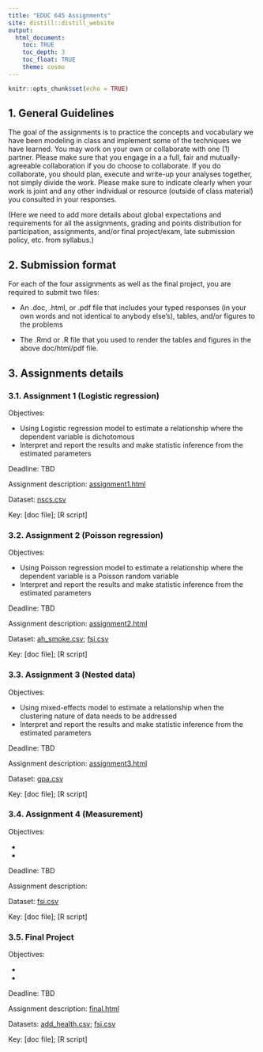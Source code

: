 ```yaml
---
title: "EDUC 645 Assignments"
site: distill::distill_website
output:
  html_document:
    toc: TRUE
    toc_depth: 3
    toc_float: TRUE
    theme: cosmo
---
```


```r
knitr::opts_chunk$set(echo = TRUE)
```

## 1. General Guidelines

The goal of the assignments is to practice the concepts and vocabulary we have been modeling in class and implement some of the techniques we have learned. You may work on your own or collaborate with one (1) partner. Please make sure that you engage in a a full, fair and mutually-agreeable collaboration if you do choose to collaborate. If you do collaborate, you should plan, execute and write-up your analyses together, not simply divide the work. Please make sure to indicate clearly when your work is joint and any other individual or resource (outside of class material) you consulted in your responses.

(Here we need to add more details about global expectations and requirements for all the assignments, grading and points distribution for participation, assignments, and/or final project/exam, late submission policy, etc. from syllabus.)

## 2. Submission format

For each of the four assignments as well as the final project, you are required to submit two files:  

 * An .doc, .html, or .pdf file that includes your typed responses (in your own words and not identical to anybody else's), tables, and/or figures to the problems  
   
 * The .Rmd or .R file that you used to render the tables and figures in the above doc/html/pdf file. 

## 3. Assignments details

### 3.1. Assignment 1 (Logistic regression)

Objectives:

 - Using Logistic regression model to estimate a relationship where the dependent variable is dichotomous
 - Interpret and report the results and make statistic inference from the estimated parameters
 
Deadline: TBD

Assignment description: [assignment1.html](./assignments/assignment01.html)

Dataset: [nscs.csv](./data/nscs.csv)

Key: [doc file]; [R script]

### 3.2. Assignment 2 (Poisson regression)

Objectives:

 - Using Poisson regression model to estimate a relationship where the dependent variable is a Poisson random variable
 - Interpret and report the results and make statistic inference from the estimated parameters
 
Deadline: TBD

Assignment description: [assignment2.html](./assignments/assignment02.html)

Dataset: [ah_smoke.csv](./data/ah_smoke.csv); [fsi.csv](./data/fsi.csv)

Key: [doc file]; [R script]

### 3.3. Assignment 3 (Nested data)

Objectives:

 - Using mixed-effects model to estimate a relationship when the clustering nature of data needs to be addressed
 - Interpret and report the results and make statistic inference from the estimated parameters
 
Deadline: TBD

Assignment description: [assignment3.html](./assignments/assignment03.html)

Dataset: [gpa.csv](./data/gpa.csv)

Key: [doc file]; [R script]

### 3.4. Assignment 4 (Measurement)

Objectives:

 - 
 - 
 
Deadline: TBD

Assignment description: 

Dataset: [fsi.csv](./data/fsi.csv)

Key: [doc file]; [R script]

### 3.5. Final Project

Objectives:

 - 
 - 
 
Deadline: TBD

Assignment description: [final.html](./assignments/final.html)

Datasets: [add_health.csv](./data/add_health.csv); [fsi.csv](./data/fsi.csv)

Key: [doc file]; [R script]








